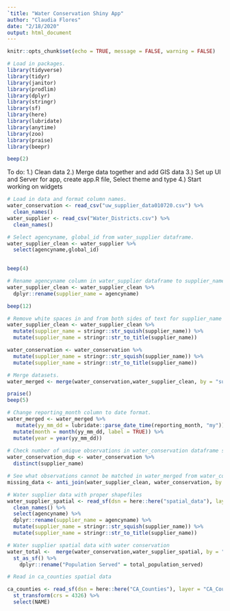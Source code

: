 ```yaml
---
`title: "Water Conservation Shiny App"
author: "Claudia Flores"
date: "2/18/2020"
output: html_document
---
```


```r
knitr::opts_chunk$set(echo = TRUE, message = FALSE, warning = FALSE)
```

```r
# Load in packages. 
library(tidyverse)
library(tidyr) 
library(janitor)
library(prodlim)
library(dplyr)
library(stringr)
library(sf)
library(here)
library(lubridate)
library(anytime)
library(zoo)
library(praise)
library(beepr)

beep(2)
```

To do:
1.) Clean data
2.) Merge data together and add GIS data
3.) Set up UI and Server for app, create app.R file, Select theme and type
4.) Start working on widgets 

```r
# Load in data and format column names.
water_conservation <- read_csv("uw_supplier_data010720.csv") %>% 
  clean_names()
water_supplier <- read_csv("Water_Districts.csv") %>% 
  clean_names()

# Select agencyname, global_id from water_supplier dataframe.
water_supplier_clean <- water_supplier %>% 
  select(agencyname,global_id)

 
beep(4)

# Rename agencyname column in water_supplier dataframe to supplier_name.
water_supplier_clean <- water_supplier_clean %>%
  dplyr::rename(supplier_name = agencyname)

beep(12)

# Remove white spaces in and from both sides of text for supplier_name column in both datafames.
water_supplier_clean <- water_supplier_clean %>% 
  mutate(supplier_name = stringr::str_squish(supplier_name)) %>% 
  mutate(supplier_name = stringr::str_to_title(supplier_name))

water_conservation <- water_conservation %>% 
  mutate(supplier_name = stringr::str_squish(supplier_name)) %>% 
  mutate(supplier_name = stringr::str_to_title(supplier_name))

# Merge datasets.
water_merged <- merge(water_conservation,water_supplier_clean, by = "supplier_name")

praise()
beep(5)

# Change reporting_month column to date format.
water_merged <- water_merged %>% 
   mutate(yy_mm_dd = lubridate::parse_date_time(reporting_month, "my")) %>% 
  mutate(month = month(yy_mm_dd, label = TRUE)) %>% 
  mutate(year = year(yy_mm_dd))
         
# Check number of unique observations in water_conservation dataframe supplier_name column.
water_conservation_dup <- water_conservation %>% 
  distinct(supplier_name) 

# See what observations cannot be matched in water_merged from water_conservation and water_supplier dataframes.
missing_data <- anti_join(water_supplier_clean, water_conservation, by = "supplier_name")

# Water supplier data with proper shapefiles
water_supplier_spatial <- read_sf(dsn = here::here("spatial_data"), layer = "Water_Districts") %>%
  clean_names() %>% 
  select(agencyname) %>% 
  dplyr::rename(supplier_name = agencyname) %>% 
  mutate(supplier_name = stringr::str_squish(supplier_name)) %>% 
  mutate(supplier_name = stringr::str_to_title(supplier_name))

# Water supplier spatial data with water conservation
water_total <-  merge(water_conservation,water_supplier_spatial, by = "supplier_name") %>% 
  st_as_sf() %>% 
    dplyr::rename("Population Served" = total_population_served)

# Read in ca_counties spatial data

ca_counties <- read_sf(dsn = here::here("CA_Counties"), layer = "CA_Counties_TIGER2016") %>%
  st_transform(crs = 4326) %>% 
  select(NAME)


```


















